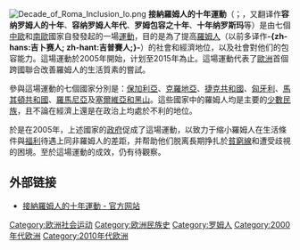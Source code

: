 [[File:Decade_of_Roma_Inclusion_lo.png|thumb]]
'''接納羅姆人的十年運動'''（{{lang|en|Decade of Roma Inclusion}}；{{lang-rom|Deshbersh le Romengo Anderyaripnasko}}，又翻译作'''容纳罗姆人的十年'''、'''容纳罗姆人年代'''、'''罗姆包容之十年'''、'''十年纳罗斯玛'''等）是由七個[[中歐|中歐]]和[[南歐|南歐]]國家自發發起的一場[[運動|運動]]，目的是為了提高[[羅姆人|羅姆人]]（以前多译作'''-{zh-hans:吉卜赛人; zh-hant:吉普賽人;}-'''）的社會和經濟地位，以及社會對他们的包容能力。這場運動於2005年開始，计划至2015年為止。這場運動代表了[[歐洲|歐洲]]首個跨國聯合改善羅姆人的生活質素的嘗試。

參與這場運動的七個國家分別是：[[保加利亞|保加利亞]]、[[克羅地亞|克羅地亞]]、[[捷克共和國|捷克共和國]]、[[匈牙利|匈牙利]]、[[馬其頓共和國|馬其頓共和國]]、[[羅馬尼亞|羅馬尼亞]]及[[塞爾維亞和黑山|塞爾維亞和黑山]]。這些國家中的羅姆人均是主要的[[少數民族|少數民族]]，且不論在經濟上還是在政治上均處於不利的地位。

於是在2005年，上述國家的[[政府|政府]]促成了這場運動，以致力于缩小羅姆人在生活條件與[[福利|福利]]待遇上同非羅姆人的差距，并帮助他们脱离長期挣扎於[[貧窮線|貧窮線]]和遭受歧視的困境。至於這場運動的成效，仍有待觀察。

== 外部链接 ==

* [https://web.archive.org/web/20051126163332/http://www.romadecade.org/ 接納羅姆人的十年運動 - 官方网站]

[[Category:欧洲社会运动|Category:欧洲社会运动]]
[[Category:欧洲民族史|Category:欧洲民族史]]
[[Category:罗姆人|Category:罗姆人]]
[[Category:2000年代欧洲|Category:2000年代欧洲]]
[[Category:2010年代欧洲|Category:2010年代欧洲]]